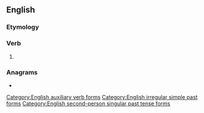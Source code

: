 ==English==

===Etymology===
{{suffix|en|should|est}}

===Verb===
{{head|en|verb form|cat2=verb simple past forms|cat3=second-person singular forms}}

# {{alternative form of|shouldst|lang=en}}

===Anagrams===
* {{anagrams|en|a=dehlosstu|dustholes}}

[[Category:English auxiliary verb forms]]
[[Category:English irregular simple past forms]]
[[Category:English second-person singular past tense forms]]